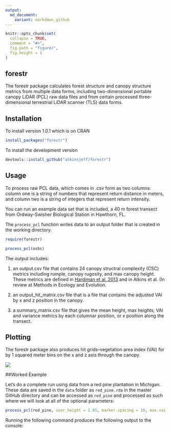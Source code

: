 ```yaml
---
output:
  md_document:
    variant: markdown_github
---
```



<!-- README.md is generated from README.Rmd. Please edit that file -->

```r
knitr::opts_chunk$set(
  collapse = TRUE,
  comment = "#>",
  fig.path = "figure/",
  fig.height = 1
)
```
## forestr

The forestr package calculates forest structure and canopy structure metrics from multiple data forms, including two-dimensional portable canopy LiDAR (PCL) raw data files and from certain processed three-dimensional terrestrial LiDAR scanner (TLS) data forms. 

## Installation

To install version 1.0.1 which is on CRAN
```r
install_packages("forestr")
```

To install the development version
```r
devtools::install_github("atkinsjeff/forestr")
```

## Usage
To process raw PCL data, which comes in .csv form as two columns:  column one is a string of numbers that represent return distance in meters, and column two is a string of integers that represent return intensity. 

You can run an example data set that is included, a 40 m forest transect from Ordway-Swisher Biological Station in Hawthorn, FL.

The `process_pcl` function writes data to an output folder that is created in the working directory.

```r

require(forestr)

process_pcl(osbs)
```

The output includes:

1) an output.csv file that contains 24 canopy structral complexity (CSC) metrics including rumple, canopy rugosity, and max canopy height. These metrics are defined in [Hardiman et al. 2013](http://www.mdpi.com/1999-4907/4/3/537/htm) and in Atkins et al. (In review at Methods in Ecology and Evolution.

2) an output_hit_matrix.csv file that is a file that contains the adjusted VAI by x and z position in the canopy. 

3) a summary_matrix.csv file that gives the mean height, max heights, VAI and variance metrics by each columnar position, or x position along the transect. 


## Plotting

The forestr package also produces hit grids--vegetation area index (VAI) for by 1 squared meter bins on the x and z axis through the canopy.




![](http://atkinsjeff.github.io/images/osbs.png)

##Worked Example

Let's do a complete run using data from a red pine plantation in Michigan. These data are saved in the `data` folder as `red_pine.rda` in the master GitHub directory and can be accessed as `red_pine` and processed as such where we will look at all of the optional parameters:

```r
process_pcl(red_pine, user_height = 1.05, marker.spacing = 10, max.vai = 8, pavd = TRUE, hist = TRUE )
```

Running the following command produces the following output to the console:

